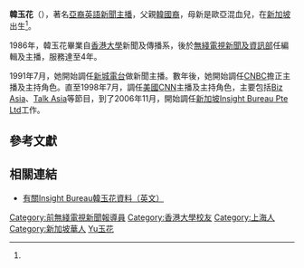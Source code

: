 {{Refimprove|time=2015-03-11T01:19:18+00:00}}
{{主播資訊
| 主播頭銜     = 曾任[[TVBS|TVBS]]、[[CNBC|CNBC]]、[[CNN|CNN]]主播
| 主播姓名     = 韓玉花
| 主播英文名字 = {{lang|en|Lorraine Hahn}}
| 暱稱         =
| 綽號         =
| 主播照片檔案 =
| 主播照片尺寸 =
| 主播照片圖說 =
| 主播出生年分 =
| 主播出生日期 =
| 出生地       = {{SIN}}
| 主播逝世年分 =
| 主播逝世日期 =
| 逝世地       =
| 主播年齡     =
| 國籍         =
| 籍貫         = 
| 最高學歷     = 香港大學新聞及傳播系
| 婚姻狀況     =
| 配偶         = {{lang|en|Micheal Wang}}<ref name=thestar/>
| 信仰宗教     =
| 官方網站     =
| 備註         = 已委任新加坡[[Insight_Bureau_Pte_Ltd|Insight Bureau Pte Ltd]]亞洲商業論壇主持人
}}
'''韓玉花'''（{{lang|en|Lorraine Hahn}}），著名[[亞裔|亞裔]][[英語|英語]][[新聞主播|新聞主播]]，父親[[朝鮮族|韓國裔]]，母新是歐亞混血兒，在[[新加坡|新加坡]]出生<ref name=thestar/>。

1986年，韓玉花畢業自[[香港大學|香港大學]]新聞及傳播系，後於[[無綫電視|無綫電視]][[無綫新聞|新聞及資訊部]]任編輯及主播，服務達至4年。

1991年7月，她開始調任[[新城電台|新城電台]]做新聞主播。數年後，她開始調任[[CNBC|CNBC]]擔正主播及主持角色。直至1998年7月，調任[[美國|美國]][[CNN|CNN]]主播及主持角色，主要包括[[Biz_Asia|Biz Asia]]、[[Talk_Asia|Talk Asia]]等節目，到了2006年11月，開始調任[[新加坡|新加坡]][[Insight_Bureau_Pte_Ltd|Insight Bureau Pte Ltd]]工作。

==參考文獻==
{{reflist|1|refs=

<ref name=thestar>{{cite news |url=http://www.thestar.com.my/story/?file=%2F2008%2F12%2F20%2Flifefocus%2F2813618 |title=Lorraine Hahn’s-ome husband |author=KEE HUA CHEE |publisher=THE STAR ONLINE |date=2008-12-20 |accessdate=2015-03-11 |language=en |archive-url=https://web.archive.org/web/20150402163118/http://www.thestar.com.my/story/?file=%2F2008%2F12%2F20%2Flifefocus%2F2813618 |archive-date=2015-04-02 |dead-url=yes }}</ref>

}}

==相關連結==
*[http://www.insightbureau.com/LorraineHahn.html 有關Insight Bureau韓玉花資料（英文）] {{Wayback|url=http://www.insightbureau.com/LorraineHahn.html |date=20080212130108 }}

{{DEFAULTSORT:Han韓玉花}}
[[Category:前無綫電視新聞報導員|Category:前無綫電視新聞報導員]]
[[Category:香港大學校友|Category:香港大學校友]]
[[Category:上海人|Category:上海人]]
[[Category:新加坡華人|Category:新加坡華人]]
[[Category:韓姓|Yu玉花]]

{{HK-bio-stub}}